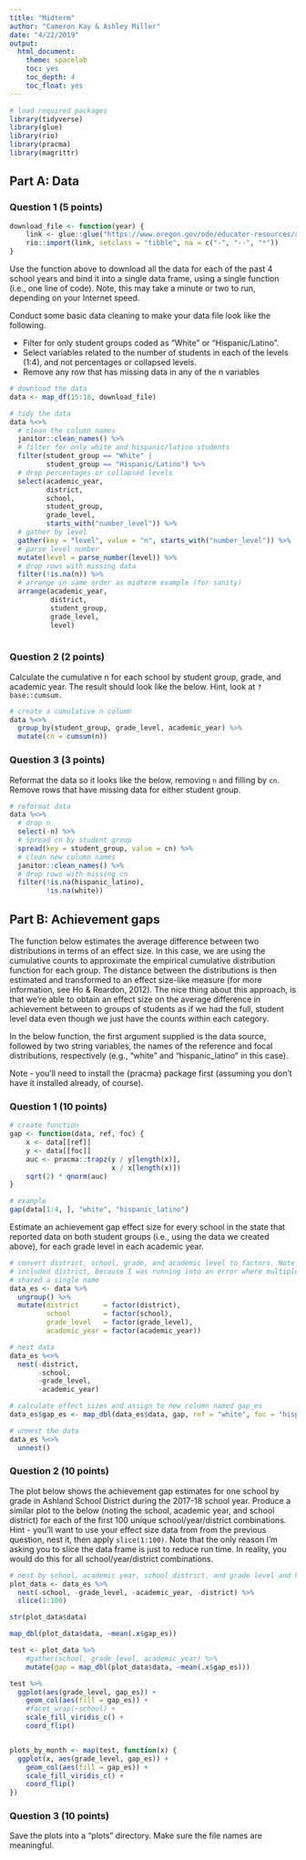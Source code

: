 ```yaml
---
title: "Midterm"
author: "Cameron Kay & Ashley Miller"
date: "4/22/2019"
output:
  html_document:
    theme: spacelab
    toc: yes
    toc_depth: 4
    toc_float: yes
---
```


```r
# load required packages
library(tidyverse)
library(glue)
library(rio)
library(pracma)
library(magrittr)
```

## Part A: Data

### Question 1 (5 points) 

```r
download_file <- function(year) {
    link <- glue::glue("https://www.oregon.gov/ode/educator-resources/assessment/TestResults20{year}/pagr_schools_ela_raceethnicity_{year-1}{year}.xlsx")
    rio::import(link, setclass = "tibble", na = c("-", "--", "*"))
}
```

Use the function above to download all the data for each of the past 4 school years and bind it into a single data frame, using a single function (i.e., one line of code). Note, this may take a minute or two to run, depending on your Internet speed.

Conduct some basic data cleaning to make your data file look like the following.

  + Filter for only student groups coded as "White" or "Hispanic/Latino".
  + Select variables related to the number of students in each of the levels (1:4), and not percentages or collapsed levels.
  + Remove any row that has missing data in any of the n variables
  
```r
# download the data
data <- map_df(15:18, download_file)

# tidy the data
data %<>%
  # clean the column names
  janitor::clean_names() %>%
  # filter for only white and hispanic/latino students
  filter(student_group == "White" |
         student_group == "Hispanic/Latino") %>%
  # drop percentages or collapsed levels 
  select(academic_year,
         district,
         school,
         student_group,
         grade_level,
         starts_with("number_level")) %>%
  # gather by level
  gather(key = "level", value = "n", starts_with("number_level")) %>%
  # parse level number
  mutate(level = parse_number(level)) %>%
  # drop rows with missing data
  filter(!is.na(n)) %>%
  # arrange in same order as midterm example (for sanity)
  arrange(academic_year,
          district,
          student_group,
          grade_level,
          level)
  
```

### Question 2 (2 points)

Calculate the cumulative n for each school by student group, grade, and academic year. The result should look like the below. Hint, look at `?base::cumsum.`

```r
# create a cumulative n column
data %<>%
  group_by(student_group, grade_level, academic_year) %>%
  mutate(cn = cumsum(n))
```

### Question 3 (3 points)

Reformat the data so it looks like the below, removing `n` and filling by `cn`. Remove rows that have missing data for either student group.

```r
# reformat data
data %<>%
  # drop n
  select(-n) %>%
  # spread cn by student group
  spread(key = student_group, value = cn) %>%
  # clean new column names
  janitor::clean_names() %>%
  # drop rows with missing cn
  filter(!is.na(hispanic_latino),
         !is.na(white))
```

## Part B: Achievement gaps

The function below estimates the average difference between two distributions in terms of an effect size. In this case, we are using the cumulative counts to approximate the empirical cumulative distribution function for each group. The distance between the distributions is then estimated and transformed to an effect size-like measure (for more information, see Ho & Reardon, 2012). The nice thing about this approach, is that we’re able to obtain an effect size on the average difference in achievement between to groups of students as if we had the full, student level data even though we just have the counts within each category.

In the below function, the first argument supplied is the data source, followed by two string variables, the names of the reference and focal distributions, respectively (e.g., "white" and "hispanic_latino" in this case).

Note - you’ll need to install the {pracma} package first (assuming you don’t have it installed already, of course).

### Question 1 (10 points) 

```r
# create function
gap <- function(data, ref, foc) {
    x <- data[[ref]]
    y <- data[[foc]]
    auc <- pracma::trapz(y / y[length(x)],
                         x / x[length(x)])
    sqrt(2) * qnorm(auc)
}

# example
gap(data[1:4, ], "white", "hispanic_latino")
```

Estimate an achievement gap effect size for every school in the state that reported data on both student groups (i.e., using the data we created above), for each grade level in each academic year.

```r
# convert district, school, grade, and academic level to factors. Note: I 
# included district, because I was running into an error where multiple schools
# shared a single name
data_es <- data %>%
  ungroup() %>%
  mutate(district      = factor(district),
         school        = factor(school),
         grade_level   = factor(grade_level),
         academic_year = factor(academic_year))

# nest data
data_es %<>%
  nest(-district, 
       -school,
       -grade_level,
       -academic_year)

# calculate effect sizes and assign to new column named gap_es
data_es$gap_es <- map_dbl(data_es$data, gap, ref = "white", foc = "hispanic_latino")

# unnest the data 
data_es %<>%
  unnest()
```

### Question 2 (10 points) 

The plot below shows the achievement gap estimates for one school by grade in Ashland School District during the 2017-18 school year. Produce a similar plot to the below (noting the school, academic year, and school district) for each of the first 100 unique school/year/district combinations. Hint - you’ll want to use your effect size data from from the previous question, nest it, then apply `slice(1:100)`. Note that the only reason I’m asking you to slice the data frame is just to reduce run time. In reality, you would do this for all school/year/district combinations.

```r
# nest by school, academic year, school district, and grade level and keep only the first 100 observations
plot_data <- data_es %>%
  nest(-school, -grade_level, -academic_year, -district) %>%
  slice(1:100)

str(plot_data$data)

map_dbl(plot_data$data, ~mean(.x$gap_es))

test <- plot_data %>%
    #gather(school, grade_level, academic_year) %>%
    mutate(gap = map_dbl(plot_data$data, ~mean(.x$gap_es)))

test %>%
  ggplot(aes(grade_level, gap_es)) +
    geom_col(aes(fill = gap_es)) +
    #facet_wrap(~school) +
    scale_fill_viridis_c() +
    coord_flip()


plots_by_month <- map(test, function(x) {
  ggplot(x, aes(grade_level, gap_es)) +
    geom_col(aes(fill = gap_es)) +
    scale_fill_viridis_c() +
    coord_flip()
})

```

### Question 3 (10 points) 

Save the plots into a “plots” directory. Make sure the file names are meaningful.

```r

```
